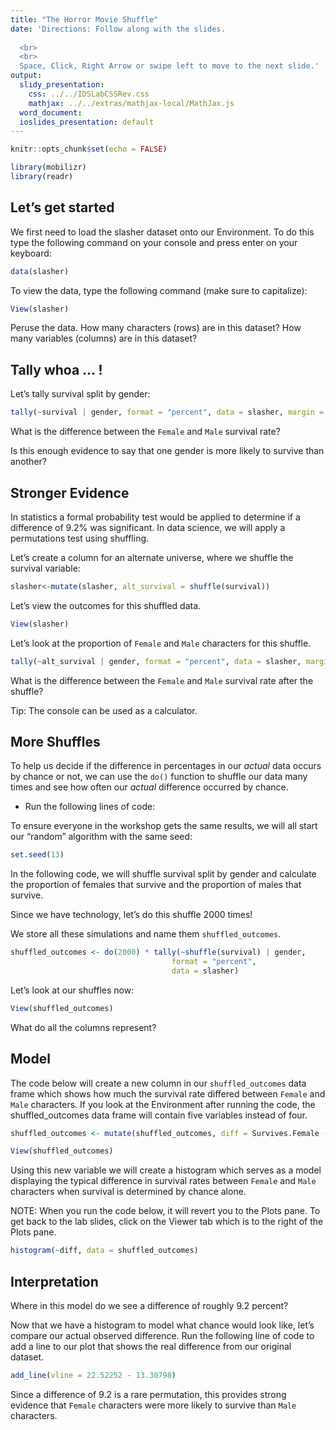 ```yaml
---
title: "The Horror Movie Shuffle"
date: 'Directions: Follow along with the slides.  
  
  <br>
  <br>
  Space, Click, Right Arrow or swipe left to move to the next slide.'
output:
  slidy_presentation:
    css: ../../IDSLabCSSRev.css
    mathjax: ../../extras/mathjax-local/MathJax.js
  word_document:
  ioslides_presentation: default
---
```


```r
knitr::opts_chunk$set(echo = FALSE)
```

```r
library(mobilizr)
library(readr)
```

## Let’s get started

We first need to load the slasher dataset onto our Environment. To do this type the following command on your console and press enter on your keyboard:
```r
data(slasher)
```
To view the data, type the following command (make sure to capitalize):
```r
View(slasher)
```
Peruse the data. How many characters (rows) are in this dataset? How many variables (columns) are in this dataset?

## Tally whoa ... !

Let's tally survival split by gender:

```r
tally(~survival | gender, format = "percent", data = slasher, margin = TRUE)
```
What is the difference between the `Female` and `Male` survival rate? 

Is this enough evidence to say that one gender is more likely to survive than another?

## Stronger Evidence

In statistics a formal probability test would be applied to determine if a difference of 9.2%  was significant. In data science, we will apply a permutations test using shuffling.

Let's create a column for an alternate universe, where we shuffle the survival variable:
```r
slasher<-mutate(slasher, alt_survival = shuffle(survival))
```

Let’s view the outcomes for this shuffled data.

```r
View(slasher)
```

Let’s look at the proportion of `Female` and `Male` characters for this shuffle.
```r
tally(~alt_survival | gender, format = "percent", data = slasher, margin = TRUE)
```

What is the difference between the `Female` and `Male` survival rate after the shuffle?


Tip:  The console can be used as a calculator.

## More Shuffles

To help us decide if the difference in percentages in our _actual_ data occurs by chance or not, we can use the `do()` function to shuffle our data many times and see how often our _actual_ difference occurred by chance.

- <span class="blue">Run the following lines of code:</span>

To ensure everyone in the workshop gets the same results, we will all start our "random" algorithm with the same seed:
```r
set.seed(13)
```
In the following code, we will shuffle survival split by gender and calculate the proportion of females that survive and the proportion of males that survive.

Since we have technology, let's do this shuffle 2000 times!

We store all these simulations and name them `shuffled_outcomes`.
```r
shuffled_outcomes <- do(2000) * tally(~shuffle(survival) | gender, 
                                    format = "percent", 
                                    data = slasher)
```

Let's look at our shuffles now:
```r
View(shuffled_outcomes)
```

What do all the columns represent?

## Model

The code below will create a new column in our `shuffled_outcomes` data frame which shows how much the survival rate differed between `Female` and `Male` characters. If you look at the Environment after running the code, the shuffled_outcomes data frame will contain five variables instead of four.


```r
shuffled_outcomes <- mutate(shuffled_outcomes, diff = Survives.Female - Survives.Male)
```

```r
View(shuffled_outcomes)
```

Using this new variable we will create a histogram which serves as a model displaying the typical difference in survival rates between `Female` and `Male` characters when survival is determined by chance alone.

NOTE: When you run the code below, it will revert you to the Plots pane. To get back to the lab slides, click on the Viewer tab which is to the right of the Plots pane.


```r
histogram(~diff, data = shuffled_outcomes)
```


## Interpretation
Where in this model do we see a difference of roughly 9.2 percent? 

Now that we have a histogram to model what chance would look like, let's compare our actual observed difference. Run the following line of code to add a line to our plot that shows the real difference from our original dataset.
```r
add_line(vline = 22.52252 - 13.30798)
```

Since a difference of 9.2 is a rare permutation, this provides strong evidence that `Female` characters were more likely to survive than `Male` characters.

